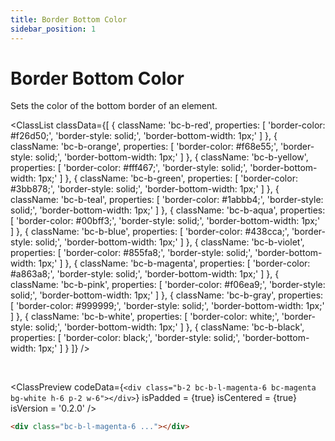 ```yaml
---
title: Border Bottom Color
sidebar_position: 1
---
```



# Border Bottom Color

Sets the color of the bottom border of an element.

<ClassList
  classData={[
    {
      className: 'bc-b-red',
      properties: [
        'border-color: #f26d50;',
        'border-style: solid;',
        'border-bottom-width: 1px;'
      ]
    },
    {
      className: 'bc-b-orange',
      properties: [
        'border-color: #f68e55;',
        'border-style: solid;',
        'border-bottom-width: 1px;'
      ]
    },
    {
      className: 'bc-b-yellow',
      properties: [
        'border-color: #fff467;',
        'border-style: solid;',
        'border-bottom-width: 1px;'
      ]
    },
    {
      className: 'bc-b-green',
      properties: [
        'border-color: #3bb878;',
        'border-style: solid;',
        'border-bottom-width: 1px;'
      ]
    },
    {
      className: 'bc-b-teal',
      properties: [
        'border-color: #1abbb4;',
        'border-style: solid;',
        'border-bottom-width: 1px;'
      ]
    },
    {
      className: 'bc-b-aqua',
      properties: [
        'border-color: #00bff3;',
        'border-style: solid;',
        'border-bottom-width: 1px;'
      ]
    },
    {
      className: 'bc-b-blue',
      properties: [
        'border-color: #438cca;',
        'border-style: solid;',
        'border-bottom-width: 1px;'
      ]
    },
    {
      className: 'bc-b-violet',
      properties: [
        'border-color: #855fa8;',
        'border-style: solid;',
        'border-bottom-width: 1px;'
      ]
    },
    {
      className: 'bc-b-magenta',
      properties: [
        'border-color: #a863a8;',
        'border-style: solid;',
        'border-bottom-width: 1px;'
      ]
    },
    {
      className: 'bc-b-pink',
      properties: [
        'border-color: #f06ea9;',
        'border-style: solid;',
        'border-bottom-width: 1px;'
      ]
    },
    {
      className: 'bc-b-gray',
      properties: [
        'border-color: #999999;',
        'border-style: solid;',
        'border-bottom-width: 1px;'
      ]
    },
    {
      className: 'bc-b-white',
      properties: [
        'border-color: white;',
        'border-style: solid;',
        'border-bottom-width: 1px;'
      ]
    },
    {
      className: 'bc-b-black',
      properties: [
        'border-color: black;',
        'border-style: solid;',
        'border-bottom-width: 1px;'
      ]
    }
  ]}
/>

<br />

<ClassPreview
  codeData={`
    <div class="b-2 bc-b-l-magenta-6 bc-magenta bg-white h-6 p-2 w-6"></div>
  `}
  isPadded = {true}
  isCentered = {true}
  isVersion = '0.2.0'
/>

```html
<div class="bc-b-l-magenta-6 ..."></div>
```